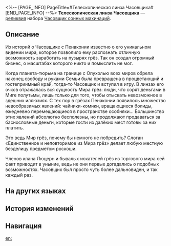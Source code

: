 <%-- [PAGE_INFO]
PageTitle=#Телескопическая линза Часовщика#
[END_PAGE_INFO] --%>
{{Реликвия Инфобокс
|id          = 61181
|Изображение = Предмет Телескопическая линза Часовщика.png
|Набор       = Часовщик сонных махинаций
|Предмет     = Голова
|Упоминания  = 
}}
{{Описание|Позолоченные очки. В линзах отражаются чудеса далёких миров, которые помогают их владельцу выбраться из омута иллюзий.}}
'''Телескопическая линза Часовщика''' — [[реликвия]] набора [[Часовщик сонных махинаций]].

==Описание==
Из историй о Часовщике с Пенаконии известно о его уникальном видении мира, которое позволило ему распознать отличную возможность заработать на пузырях грёз. Так он создал огромный бизнес, о масштабах которого никто и помыслить не мог.

Когда планета-тюрьма на границе с Опухолью всех миров обрела наконец свободу и руками Семьи была превращена в процветающий и гостеприимный край, тогда-то Часовщик и вступил в игру. В линзах его очков отражалась вся сущность Мира грёз: люди, что сорят деньгами в Миге полутьмы, лишь только для того, чтобы отыскать невозможное в здешних иллюзиях. С тех пор в грёзах Пенаконии появилось множество невообразимых явлений: чайники-комики, вращающиеся болиды, ежедневно перемещающиеся в пространстве особняки... Большинство этих явлений абсолютно бесполезны, но продолжают продаваться за баснословные деньги, которые гости из далёких мест готовы за них платить.

Это ведь Мир грёз, почему бы немного не побредить? Слоган «Единственное и неповторимое из Мира грёз» делает любую местную безделицу предметом роскоши.

Членов клана Люцерн и бывалых искателей грёз из торгового мира сей факт приводит в уныние, ведь не они первые догадались о подобных возможностях. Часовщик был просто чуть более дальновиден, и так каждый раз.

==На других языках==
{{На других языках
|en   = Watchmaker's Telescoping Lens
|zhs  = 钟表匠的极目透镜
|zht  = 鐘錶匠的極目透鏡
|ja   = {{Rubi|時計屋|とけいや}}の{{Rubi|望遠|ぼうえん}}レンズ
|ko   = 시계공의 망원 렌즈
|es   = Lente telescópica del Relojero
|fr   = Loupe monoculaire de l'Horloger
|ru   = Телескопическая линза Часовщика
|th   = Watchmaker's Telescoping Lens
|vi   = Thấu Kính Của Thợ Đồng Hồ
|de   = Polare Linse des Uhrmachers
|id   = Watchmaker's Telescoping Lens
|pt   = Lente Telescópica do Relojoeiro
}}

==История изменений==
{{История изменений|3.5}}

==Навигация==
{{Набор Реликвий Навбокс|Часовщик сонных махинаций}}

[[en:]]